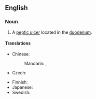 ==English==
{{wikipedia}}

===Noun===
{{en-noun}}

# {{lb|en|pathology}} A [[peptic ulcer]] located in the [[duodenum]].

====Translations====
{{trans-top|ulcer in the duodenum}}
* Chinese:
*: Mandarin: {{t|cmn|十二指腸潰瘍|sc=Hani}}, {{t|cmn|十二指肠溃疡|tr=shí'èrzhǐcháng kuìyáng|sc=Hani}}
* Czech: {{t|cs|dvanáctníkový vřed|m}}
{{trans-mid}}
* Finnish: {{t|fi|pohjukaissuolihaava}}
* Japanese: {{t|ja|十二指腸潰瘍|tr=じゅうにしちょうかいよう, jūnishichōkaiyō|sc=Jpan}}
* Swedish: {{t+|sv|duodenalsår|n}}
{{trans-bottom}}